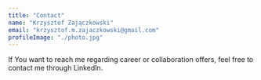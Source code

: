 ```yaml
---
title: "Contact"
name: "Krzysztof Zajączkowski"
email: "krzysztof.m.zajaczkowski@gmail.com"
profileImage: "./photo.jpg"
---
```



If You want to reach me regarding career or collaboration offers, feel free to contact me through LinkedIn.
